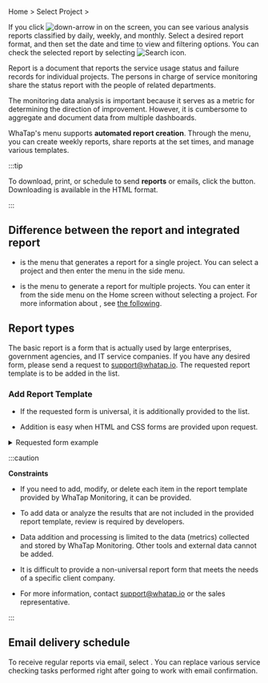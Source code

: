 Home > Select Project > <Cmdname sid="report" className="uitext" />

<InDoc product="altibase,mssql,nodejs,tibero">

If you click ![down-arrow](/img/down-arrow.svg) in <Cmdname sid="report" className="uitext" /> on the screen, you can see various analysis reports classified by daily, weekly, and monthly. Select a desired report format, and then set the date and time to view and filtering options. You can check the selected report by selecting ![Search icon](/img/ico-btn-search.png).

</InDoc>

Report is a document that reports the service usage status and failure records for individual projects. The persons in charge of service monitoring share the status report with the people of related departments.

The monitoring data analysis is important because it serves as a metric for determining the direction of improvement. However, it is cumbersome to aggregate and document data from multiple dashboards.  

WhaTap's <Cmdname sid="report" className="uitext" /> menu supports **automated report creation**. Through the <Cmdname sid="report" className="uitext" /> menu, you can create weekly reports, share reports at the set times, and manage various templates.

:::tip

To download, print, or schedule to send **reports** or emails, click the button. Downloading is available in the HTML format.

:::

## Difference between the report and integrated report

- <Cmdname sid="report" className="uitext" /> is the menu that generates a report for a single project. You can select a project and then enter the <Cmdname sid="report" className="uitext" /> menu in the side menu.

- <Cmdname sid="integrated_report" className="uitext" /> is the menu to generate a report for multiple projects. You can enter it from the side menu on the Home screen without selecting a project. For more information about <Cmdname sid="integrated_report" className="uitext" />, see [the following](integrated-report).

## Report types

The basic report is a form that is actually used by large enterprises, government agencies, and IT service companies. If you have any desired form, please send a request to support@whatap.io. The requested report template is to be added in the <Cmdname sid="report" className="uitext" /> list.

### Add Report Template

- If the requested form is universal, it is additionally provided to the <Cmdname sid="report" className="uitext" /> list.

- Addition is easy when HTML and CSS forms are provided upon request.

<details>

<summary>Requested form example</summary>

When requesting an additional report form, it is recommended to attach the desired HTML and CSS forms as shown in the example. See the following example file for more details. 

- <a target="_blank" href={ require("/exp/custom-report-template-en.html.zip").default } download>Example file</a>: After downloading, unzip the <span class='api'>ZIP</span> format to see the example file in the <span class='api'>HTML</span> format. Instructions to CSS and HTML areas for customization are described in the comments in the file.

<iframe src="../exp/custom-report-template-en.html" height="1050px" width="100%" scrolling="no"></iframe>

</details>

:::caution

**Constraints**

- If you need to add, modify, or delete each item in the report template provided by WhaTap Monitoring, it can be provided.

- To add data or analyze the results that are not included in the provided report template, review is required by developers.

- Data addition and processing is limited to the data (metrics) collected and stored by WhaTap Monitoring. Other tools and external data cannot be added.

- It is difficult to provide a non-universal report form that meets the needs of a specific client company.

- For more information, contact support@whatap.io or the sales representative.

:::

## Email delivery schedule

To receive regular reports via email, select <Cmdname sid="set_up_emailing" className="uitext" />. You can replace various service checking tasks performed right after going to work with email confirmation.

<ImgLang img='report_mail.png' desc='report mail' />

